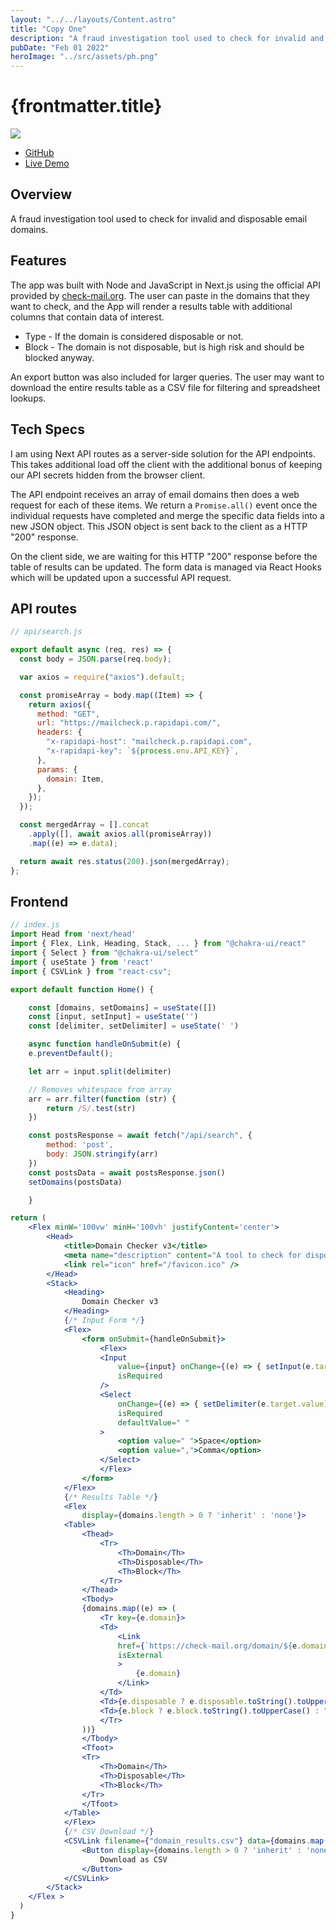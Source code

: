 ```yaml
---
layout: "../../layouts/Content.astro"
title: "Copy One"
description: "A fraud investigation tool used to check for invalid and disposable email domains."
pubDate: "Feb 01 2022"
heroImage: "../src/assets/ph.png"
---
```


# {frontmatter.title}

<img src={frontmatter.heroImage} />

- [GitHub](https://github.com/stephenrutherford/dc3)
- [Live Demo](https://dc3.vercel.app/)

## Overview

A fraud investigation tool used to check for invalid and disposable email domains.

## Features

The app was built with Node and JavaScript in Next.js using the official API provided by [check-mail.org](check-mail.org). The user can paste in the domains that they want to check, and the App will render a results table with additional columns that contain data of interest.

- Type - If the domain is considered disposable or not.
- Block - The domain is not disposable, but is high risk and should be blocked anyway.

An export button was also included for larger queries. The user may want to download the entire results table as a CSV file for filtering and spreadsheet lookups.

## Tech Specs

I am using Next API routes as a server-side solution for the API endpoints. This takes additional load off the client with the additional bonus of keeping our API secrets hidden from the browser client.

The API endpoint receives an array of email domains then does a web request for each of these items. We return a `Promise.all()` event once the individual requests have completed and merge the specific data fields into a new JSON object. This JSON object is sent back to the client as a HTTP "200" response.

On the client side, we are waiting for this HTTP "200" response before the table of results can be updated. The form data is managed via React Hooks which will be updated upon a successful API request.

## API routes

```jsx
// api/search.js

export default async (req, res) => {
  const body = JSON.parse(req.body);

  var axios = require("axios").default;

  const promiseArray = body.map((Item) => {
    return axios({
      method: "GET",
      url: "https://mailcheck.p.rapidapi.com/",
      headers: {
        "x-rapidapi-host": "mailcheck.p.rapidapi.com",
        "x-rapidapi-key": `${process.env.API_KEY}`,
      },
      params: {
        domain: Item,
      },
    });
  });

  const mergedArray = [].concat
    .apply([], await axios.all(promiseArray))
    .map((e) => e.data);

  return await res.status(200).json(mergedArray);
};
```

## Frontend

```jsx
// index.js
import Head from 'next/head'
import { Flex, Link, Heading, Stack, ... } from "@chakra-ui/react"
import { Select } from "@chakra-ui/select"
import { useState } from 'react'
import { CSVLink } from "react-csv";

export default function Home() {

    const [domains, setDomains] = useState([])
    const [input, setInput] = useState('')
    const [delimiter, setDelimiter] = useState(' ')

    async function handleOnSubmit(e) {
    e.preventDefault();

    let arr = input.split(delimiter)

    // Removes whitespace from array
    arr = arr.filter(function (str) {
        return /S/.test(str)
    })

    const postsResponse = await fetch("/api/search", {
        method: 'post',
        body: JSON.stringify(arr)
    })
    const postsData = await postsResponse.json()
    setDomains(postsData)

    }

return (
    <Flex minW='100vw' minH='100vh' justifyContent='center'>
        <Head>
            <title>Domain Checker v3</title>
            <meta name="description" content="A tool to check for disposable and invalid domains." />
            <link rel="icon" href="/favicon.ico" />
        </Head>
        <Stack>
            <Heading>
                Domain Checker v3
            </Heading>
            {/* Input Form */}
            <Flex>
                <form onSubmit={handleOnSubmit}>
                    <Flex>
                    <Input
                        value={input} onChange={(e) => { setInput(e.target.value) }}
                        isRequired
                    />
                    <Select
                        onChange={(e) => { setDelimiter(e.target.value) }}
                        isRequired
                        defaultValue=" "
                    >
                        <option value=" ">Space</option>
                        <option value=",">Comma</option>
                    </Select>
                    </Flex>
                </form>
            </Flex>
            {/* Results Table */}
            <Flex
                display={domains.length > 0 ? 'inherit' : 'none'}>
            <Table>
                <Thead>
                    <Tr>
                        <Th>Domain</Th>
                        <Th>Disposable</Th>
                        <Th>Block</Th>
                    </Tr>
                </Thead>
                <Tbody>
                {domains.map((e) => (
                    <Tr key={e.domain}>
                    <Td>
                        <Link
                        href={`https://check-mail.org/domain/${e.domain}`}
                        isExternal
                        >
                            {e.domain}
                        </Link>
                    </Td>
                    <Td>{e.disposable ? e.disposable.toString().toUpperCase() : ""}</Td>
                    <Td>{e.block ? e.block.toString().toUpperCase() : ""}</Td>
                    </Tr>
                ))}
                </Tbody>
                <Tfoot>
                <Tr>
                    <Th>Domain</Th>
                    <Th>Disposable</Th>
                    <Th>Block</Th>
                </Tr>
                </Tfoot>
            </Table>
            </Flex>
            {/* CSV Download */}
            <CSVLink filename={"domain_results.csv"} data={domains.map((e) => (e))}>
                <Button display={domains.length > 0 ? 'inherit' : 'none'}>
                    Download as CSV
                </Button>
            </CSVLink>
        </Stack>
    </Flex >
  )
}
```
